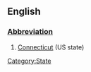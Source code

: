 ==English==
[[Category:State]]
===[[Wiktionary:List of acronyms and abbreviations|Abbreviation]]===
#[[Connecticut]] (US state)